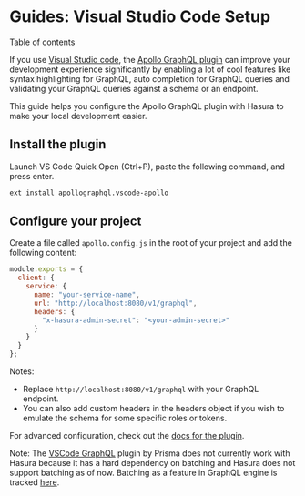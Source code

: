 
Guides: Visual Studio Code Setup
================================

Table of contents

If you use [Visual Studio code](https://code.visualstudio.com/), the
[Apollo GraphQL
plugin](https://marketplace.visualstudio.com/items?itemName=apollographql.vscode-apollo)
can improve your development experience significantly by enabling a lot
of cool features like syntax highlighting for GraphQL, auto completion
for GraphQL queries and validating your GraphQL queries against a schema
or an endpoint.

This guide helps you configure the Apollo GraphQL plugin with Hasura to
make your local development easier.

Install the plugin
------------------

Launch VS Code Quick Open (Ctrl+P), paste the following command, and
press enter.

```bash
ext install apollographql.vscode-apollo
```

Configure your project
----------------------

Create a file called `apollo.config.js` in the root of your project and
add the following content:

```javascript
module.exports = {
  client: {
    service: {
      name: "your-service-name",
      url: "http://localhost:8080/v1/graphql",
      headers: {
        "x-hasura-admin-secret": "<your-admin-secret>"
      }
    }
  }
};
```

Notes:

-   Replace `http://localhost:8080/v1/graphql` with your GraphQL
    endpoint.
-   You can also add custom headers in the headers object if you wish to
    emulate the schema for some specific roles or tokens.

For advanced configuration, check out the [docs for the
plugin](https://marketplace.visualstudio.com/items?itemName=apollographql.vscode-apollo).

Note: The [VSCode GraphQL](https://github.com/prisma/vscode-graphql)
plugin by Prisma does not currently work with Hasura because it has a
hard dependency on batching and Hasura does not support batching as of
now. Batching as a feature in GraphQL engine is tracked
[here](https://github.com/hasura/graphql-engine/issues/1812).
